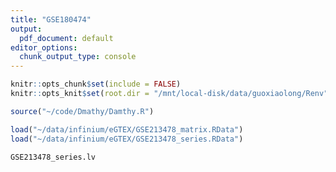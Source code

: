 ```yaml
---
title: "GSE180474"
output:
  pdf_document: default
editor_options: 
  chunk_output_type: console
---
```


```r
knitr::opts_chunk$set(include = FALSE)
knitr::opts_knit$set(root.dir = "/mnt/local-disk/data/guoxiaolong/Renv")
```

```r
source("~/code/Dmathy/Damthy.R")
```

```r
load("~/data/infinium/eGTEX/GSE213478_matrix.RData")
load("~/data/infinium/eGTEX/GSE213478_series.RData")
```

```r
GSE213478_series.lv
```
